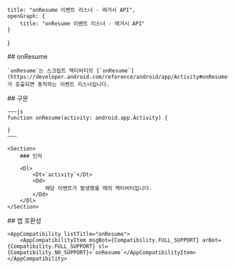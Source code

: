 
    title: "onResume 이벤트 리스너 - 레거시 API",
    openGraph: {
        title: "onResume 이벤트 리스너 - 레거시 API"
    }
}

<Section>
    ## onResume

    `onResume`는 스크립트 액티비티의 [`onResume`](https://developer.android.com/reference/android/app/Activity#onResume())가 호출되면 동작하는 이벤트 리스너입니다.
</Section>
<Section>
    ## 구문

    ~~~js
    function onResume(activity: android.app.Activity) {

    }
    ~~~

    <Section>
        ### 인자

        <Dl>
            <Dt>`activity`</Dt>
            <Dd>
                해당 이벤트가 발생했을 때의 액티비티입니다.
            </Dd>
        </Dl>
    </Section>
</Section>
<Section>
    ## 앱 호환성

    <AppCompatibility listTitle="onResume">
        <AppCompatibilityItem msgBot={Compatibility.FULL_SUPPORT} arBot={Compatibility.FULL_SUPPORT} sl={Compatibility.NO_SUPPORT}>`onResume`</AppCompatibilityItem>
    </AppCompatibility>
</Section>
